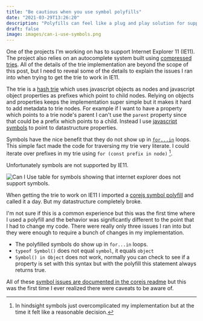 ```yaml
---
title: "Be cautious when you use symbol polyfills"
date: "2021-03-29T13:26:20"
description: "Polyfills can feel like a plug and play solution for supporting older browsers, but they can come with caveats which break expected behavior."
draft: false
image: images/can-i-use-symbols.png
---
```


One of the projects I'm working on has to support Internet Explorer 11 (IE11).
The project also relies on an autocomplete system built using [compressed tries](https://en.wikipedia.org/wiki/Trie#Compressing_tries).
All of the details of the trie implementation are beyond the scope of this post, but I need to reveal some of the details to explain the issues I ran into when trying to get the trie to work in IE11.

The trie is a [hash trie](https://en.wikipedia.org/wiki/Hash_trie) which uses javascript objects as nodes and javascript object properties as prefixes which point to child nodes.
Relying on objects and properties keeps the implementation super simple but it makes it hard to add metadata to trie nodes. For example if I want to have a property which points to a trie node's parent I can't use the `parent` property since that could be a prefix which points to a child. Instead I use [javascript symbols](https://developer.mozilla.org/en-US/docs/Web/JavaScript/Reference/Global_Objects/Symbol) to point to datastructure properties.

Symbols have the nice benefit that they do not show up in [`for...in`](https://developer.mozilla.org/en-US/docs/Web/JavaScript/Reference/Statements/for...in) loops.
This simple fact made the code for traversing my trie very literate. I could iterate over prefixes in my trie using `for (const prefix in node)` [^hindsight].

[^hindsight]: In hindsight symbols just overcomplicated my implementation but at the time it felt like a reasonable decision.

Unfortunately symbols are not supported by IE11.

![Can I Use table for symbols showing that internet explorer does not support symbols.](images/can-i-use-symbols.png)

When getting the trie to work on IE11 I imported a [corejs symbol polyfill](https://github.com/zloirock/core-js#ecmascript-symbol) and called it a day. But my datastructure completely broke.

I'm not sure if this is a common experience but this was the first time where I used a polyfill and the behavior was significantly different to the point that I had to change my code.
There were really only three issues I ran into but they were enough to require a bunch of changes in my implementation.

- The polyfilled symbols do show up in `for...in` loops.
- `typeof Symbol()` does not equal `symbol`, it equals `object`
- `Symbol() in Object` does not work, normally you can check to see if a property is set with this syntax but with the polyfill this statement always returns true.

All of these [symbol issues are documented in the corejs readme](https://github.com/zloirock/core-js#caveats-when-using-symbol-polyfill) but this was the first time I ever realized there were caveats to be aware of.
